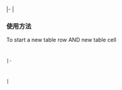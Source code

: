|-
|<noinclude>
=== 使用方法 ===
To start a new table row AND new table cell
<code>

|-

|
</code>
[[Category:格式模板|{{PAGENAME}}]]
</noinclude>